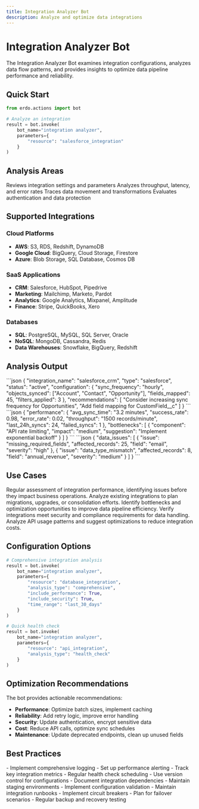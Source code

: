 ```yaml
---
title: Integration Analyzer Bot
description: Analyze and optimize data integrations
---
```


# Integration Analyzer Bot

The Integration Analyzer Bot examines integration configurations, analyzes data flow patterns, and provides insights to optimize data pipeline performance and reliability.

## Quick Start

```python
from erdo.actions import bot

# Analyze an integration
result = bot.invoke(
    bot_name="integration analyzer",
    parameters={
        "resource": "salesforce_integration"
    }
)
```

## Analysis Areas

<CardGroup cols={2}>
  <Card title="Configuration Analysis" icon="cog">
    Reviews integration settings and parameters
  </Card>
  <Card title="Performance Metrics" icon="chart-line">
    Analyzes throughput, latency, and error rates
  </Card>
  <Card title="Data Flow Mapping" icon="route">
    Traces data movement and transformations
  </Card>
  <Card title="Security Assessment" icon="shield">
    Evaluates authentication and data protection
  </Card>
</CardGroup>

## Supported Integrations

### Cloud Platforms

- **AWS**: S3, RDS, Redshift, DynamoDB
- **Google Cloud**: BigQuery, Cloud Storage, Firestore
- **Azure**: Blob Storage, SQL Database, Cosmos DB

### SaaS Applications

- **CRM**: Salesforce, HubSpot, Pipedrive
- **Marketing**: Mailchimp, Marketo, Pardot
- **Analytics**: Google Analytics, Mixpanel, Amplitude
- **Finance**: Stripe, QuickBooks, Xero

### Databases

- **SQL**: PostgreSQL, MySQL, SQL Server, Oracle
- **NoSQL**: MongoDB, Cassandra, Redis
- **Data Warehouses**: Snowflake, BigQuery, Redshift

## Analysis Output

<Tabs>
  <Tab title="Configuration Review">
    ```json
    {
      "integration_name": "salesforce_crm",
      "type": "salesforce",
      "status": "active",
      "configuration": {
        "sync_frequency": "hourly",
        "objects_synced": ["Account", "Contact", "Opportunity"],
        "fields_mapped": 45,
        "filters_applied": 3
      },
      "recommendations": [
        "Consider increasing sync frequency for Opportunities",
        "Add field mapping for CustomField__c"
      ]
    }
    ```
  </Tab>
  <Tab title="Performance Metrics">
    ```json
    {
      "performance": {
        "avg_sync_time": "3.2 minutes",
        "success_rate": 0.98,
        "error_rate": 0.02,
        "throughput": "1500 records/minute",
        "last_24h_syncs": 24,
        "failed_syncs": 1
      },
      "bottlenecks": [
        {
          "component": "API rate limiting",
          "impact": "medium",
          "suggestion": "Implement exponential backoff"
        }
      ]
    }
    ```
  </Tab>
  <Tab title="Data Quality Issues">
    ```json
    {
      "data_issues": [
        {
          "issue": "missing_required_fields",
          "affected_records": 25,
          "field": "email",
          "severity": "high"
        },
        {
          "issue": "data_type_mismatch",
          "affected_records": 8,
          "field": "annual_revenue",
          "severity": "medium"
        }
      ]
    }
    ```
  </Tab>
</Tabs>

## Use Cases

<AccordionGroup>
  <Accordion title="Integration Health Check">
    Regular assessment of integration performance, identifying issues before
    they impact business operations.
  </Accordion>
  <Accordion title="Migration Planning">
    Analyze existing integrations to plan migrations, upgrades, or consolidation
    efforts.
  </Accordion>
  <Accordion title="Performance Optimization">
    Identify bottlenecks and optimization opportunities to improve data pipeline
    efficiency.
  </Accordion>
  <Accordion title="Compliance Auditing">
    Verify integrations meet security and compliance requirements for data
    handling.
  </Accordion>
  <Accordion title="Cost Optimization">
    Analyze API usage patterns and suggest optimizations to reduce integration
    costs.
  </Accordion>
</AccordionGroup>

## Configuration Options

```python
# Comprehensive integration analysis
result = bot.invoke(
    bot_name="integration analyzer",
    parameters={
        "resource": "database_integration",
        "analysis_type": "comprehensive",
        "include_performance": True,
        "include_security": True,
        "time_range": "last_30_days"
    }
)

# Quick health check
result = bot.invoke(
    bot_name="integration analyzer",
    parameters={
        "resource": "api_integration",
        "analysis_type": "health_check"
    }
)
```

## Optimization Recommendations

The bot provides actionable recommendations:

- **Performance**: Optimize batch sizes, implement caching
- **Reliability**: Add retry logic, improve error handling
- **Security**: Update authentication, encrypt sensitive data
- **Cost**: Reduce API calls, optimize sync schedules
- **Maintenance**: Update deprecated endpoints, clean up unused fields

## Best Practices

<Tabs>
  <Tab title="Monitoring Setup">
    - Implement comprehensive logging - Set up performance alerting - Track key
    integration metrics - Regular health check scheduling
  </Tab>
  <Tab title="Configuration Management">
    - Use version control for configurations - Document integration dependencies
    - Maintain staging environments - Implement configuration validation
  </Tab>
  <Tab title="Troubleshooting">
    - Maintain integration runbooks - Implement circuit breakers - Plan for
    failover scenarios - Regular backup and recovery testing
  </Tab>
</Tabs>
